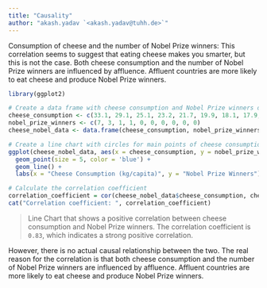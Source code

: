```yaml
---
title: "Causality"
author: "akash.yadav `<akash.yadav@tuhh.de>`"
---
```


:::{.callout-important title="spurious correlation"}
Consumption of cheese and the number of Nobel Prize winners: This correlation seems to suggest that eating cheese makes you smarter, but this is not the case. Both cheese consumption and the number of Nobel Prize winners are influenced by affluence. Affluent countries are more likely to eat cheese and produce Nobel Prize winners.
:::

```r
library(ggplot2)

# Create a data frame with cheese consumption and Nobel Prize winners data
cheese_consumption <- c(33.1, 29.1, 25.1, 23.2, 21.7, 19.9, 18.1, 17.9, 15.4, 14.9)
nobel_prize_winners <- c(7, 3, 1, 1, 0, 0, 0, 0, 0, 0)
cheese_nobel_data <- data.frame(cheese_consumption, nobel_prize_winners)

# Create a line chart with circles for main points of cheese consumption vs. Nobel Prize winners
ggplot(cheese_nobel_data, aes(x = cheese_consumption, y = nobel_prize_winners)) +
  geom_point(size = 5, color = 'blue') +
  geom_line() +
  labs(x = "Cheese Consumption (kg/capita)", y = "Nobel Prize Winners")

# Calculate the correlation coefficient
correlation_coefficient = cor(cheese_nobel_data$cheese_consumption, cheese_nobel_data$nobel_prize_winners)
cat("Correlation coefficient: ", correlation_coefficient)

```


> Line Chart that shows a positive correlation between cheese consumption and Nobel Prize winners. The correlation coefficient is `0.83`, which indicates a strong positive correlation.

However, there is no actual causal relationship between the two. The real reason for the correlation is that both cheese consumption and the number of Nobel Prize winners are influenced by affluence. Affluent countries are more likely to eat cheese and produce Nobel Prize winners.